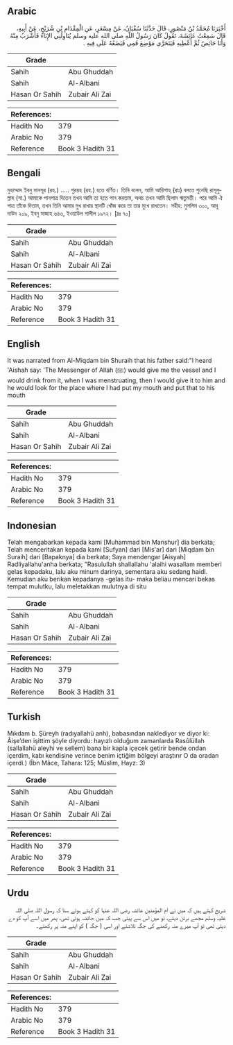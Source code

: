 ## Arabic


<div dir="rtl" lang="ar" style={{fontSize:'larger',backgroundColor:'#f8f9fa',padding:20}}>
أَخْبَرَنَا مُحَمَّدُ بْنُ مَنْصُورٍ، قَالَ حَدَّثَنَا سُفْيَانُ، عَنْ مِسْعَرٍ، عَنِ الْمِقْدَامِ بْنِ شُرَيْحٍ، عَنْ أَبِيهِ، قَالَ سَمِعْتُ عَائِشَةَ، تَقُولُ كَانَ رَسُولُ اللَّهِ صلى الله عليه وسلم يُنَاوِلُنِي الإِنَاءَ فَأَشْرَبُ مِنْهُ وَأَنَا حَائِضٌ ثُمَّ أُعْطِيهِ فَيَتَحَرَّى مَوْضِعَ فَمِي فَيَضَعُهُ عَلَى فِيهِ ‏.‏
</div>
<div style={{backgroundColor:'#f8f9fa',padding:20, marginBottom: 10}}><table> <thead> <tr> <th>Grade</th> <th></th> </tr> </thead> <tbody> <tr><td>Sahih</td><td>Abu Ghuddah</td></tr><tr><td>Sahih</td><td>Al-Albani</td></tr><tr><td>Hasan Or Sahih</td><td>Zubair Ali Zai</td></tr></tbody></table><table> <thead> <tr> <th>References:</th> <th></th> </tr> </thead> <tbody><tr><td>Hadith No</td><td>379</td></tr><tr><td>Arabic No</td><td>379</td></tr><tr><td>Reference</td><td>Book 3 Hadith 31</td></tr></tbody></table></div>

## Bengali


<div dir="ltr" lang="bn" style={{fontSize:'larger',backgroundColor:'#f8f9fa',padding:20}}>
মুহাম্মাদ ইবনু মানসূর (রহ.) ..... শুরয়হ (রহ.) হতে বর্ণিত। তিনি বলেন, আমি আয়িশাহ্ (রাঃ) বলতে শুনেছি রাসূলুল্লাহ (সা.) আমাকে পানপাত্র দিতেন তখন আমি তা হতে পান করতাম, অথচ তখন আমি ছিলাম ঋতুমতী। পরে আমি ঐ পাত্র তাঁকে দিতাম, তখন তিনি আমার মুখ রাখার স্থানটি খোঁজ করে তা তার মুখে রাখতেন। সহীহ: মুসলিম ৩০০, আবূ দাউদ ২০৯, ইবনু মাজাহ ৬৪৩, ইওয়াউল গালীল ১৯৭২। [দ্রঃ ৭০]
</div>
<div style={{backgroundColor:'#f8f9fa',padding:20, marginBottom: 10}}><table> <thead> <tr> <th>Grade</th> <th></th> </tr> </thead> <tbody> <tr><td>Sahih</td><td>Abu Ghuddah</td></tr><tr><td>Sahih</td><td>Al-Albani</td></tr><tr><td>Hasan Or Sahih</td><td>Zubair Ali Zai</td></tr></tbody></table><table> <thead> <tr> <th>References:</th> <th></th> </tr> </thead> <tbody><tr><td>Hadith No</td><td>379</td></tr><tr><td>Arabic No</td><td>379</td></tr><tr><td>Reference</td><td>Book 3 Hadith 31</td></tr></tbody></table></div>

## English


<div dir="ltr" lang="en" style={{fontSize:'larger',backgroundColor:'#f8f9fa',padding:20}}>
It was narrated from Al-Miqdam bin Shuraih that his father said:"I heard 'Aishah say: 'The Messenger of Allah (ﷺ) would give me the vessel and I would drink from it, when I was menstruating, then I would give it to him and he would look for the place where I had put my mouth and put that to his mouth
</div>
<div style={{backgroundColor:'#f8f9fa',padding:20, marginBottom: 10}}><table> <thead> <tr> <th>Grade</th> <th></th> </tr> </thead> <tbody> <tr><td>Sahih</td><td>Abu Ghuddah</td></tr><tr><td>Sahih</td><td>Al-Albani</td></tr><tr><td>Hasan Or Sahih</td><td>Zubair Ali Zai</td></tr></tbody></table><table> <thead> <tr> <th>References:</th> <th></th> </tr> </thead> <tbody><tr><td>Hadith No</td><td>379</td></tr><tr><td>Arabic No</td><td>379</td></tr><tr><td>Reference</td><td>Book 3 Hadith 31</td></tr></tbody></table></div>

## Indonesian


<div dir="ltr" lang="id" style={{fontSize:'larger',backgroundColor:'#f8f9fa',padding:20}}>
Telah mengabarkan kepada kami [Muhammad bin Manshur] dia berkata; Telah menceritakan kepada kami [Sufyan] dari [Mis'ar] dari [Miqdam bin Suraih] dari [Bapaknya] dia berkata; Saya mendengar [Aisyah] Radliyallahu'anha berkata; "Rasulullah shallallahu 'alaihi wasallam memberi gelas kepadaku, lalu aku minum darinya, sementara aku sedang haidl. Kemudian aku berikan kepadanya -gelas itu- maka beliau mencari bekas tempat mulutku, lalu meletakkan mulutnya di situ
</div>
<div style={{backgroundColor:'#f8f9fa',padding:20, marginBottom: 10}}><table> <thead> <tr> <th>Grade</th> <th></th> </tr> </thead> <tbody> <tr><td>Sahih</td><td>Abu Ghuddah</td></tr><tr><td>Sahih</td><td>Al-Albani</td></tr><tr><td>Hasan Or Sahih</td><td>Zubair Ali Zai</td></tr></tbody></table><table> <thead> <tr> <th>References:</th> <th></th> </tr> </thead> <tbody><tr><td>Hadith No</td><td>379</td></tr><tr><td>Arabic No</td><td>379</td></tr><tr><td>Reference</td><td>Book 3 Hadith 31</td></tr></tbody></table></div>

## Turkish


<div dir="ltr" lang="tr" style={{fontSize:'larger',backgroundColor:'#f8f9fa',padding:20}}>
Mıkdam b. Şüreyh (radıyallahü anh), babasından naklediyor ve diyor ki: Âişe’den işittim şöyle diyordu: hayızlı olduğum zamanlarda Rasûlüllah (sallallahü aleyhi ve sellem) bana bir kapla içecek getirir bende ondan içerdim, kabı kendisine verince benim içtiğim bölgeyi araştırır O da oradan içerdi.) (İbn Mâce, Tahara: 125; Müslim, Hayz: 3)
</div>
<div style={{backgroundColor:'#f8f9fa',padding:20, marginBottom: 10}}><table> <thead> <tr> <th>Grade</th> <th></th> </tr> </thead> <tbody> <tr><td>Sahih</td><td>Abu Ghuddah</td></tr><tr><td>Sahih</td><td>Al-Albani</td></tr><tr><td>Hasan Or Sahih</td><td>Zubair Ali Zai</td></tr></tbody></table><table> <thead> <tr> <th>References:</th> <th></th> </tr> </thead> <tbody><tr><td>Hadith No</td><td>379</td></tr><tr><td>Arabic No</td><td>379</td></tr><tr><td>Reference</td><td>Book 3 Hadith 31</td></tr></tbody></table></div>

## Urdu


<div dir="rtl" lang="ur" style={{fontSize:'larger',backgroundColor:'#f8f9fa',padding:20}}>
شریح کہتے ہیں کہ میں نے ام المؤمنین عائشہ رضی اللہ عنہا کو کہتے ہوئے سنا کہ رسول اللہ صلی اللہ علیہ وسلم مجھے برتن دیتے، تو میں اس سے پیتی جب کہ میں حائضہ ہوتی تھی، پھر میں اسے آپ کو دے دیتی تھی تو آپ میرے منہ رکھنے کی جگہ تلاشتے اور اسی ( جگہ ) کو اپنے منہ پر رکھتے۔
</div>
<div style={{backgroundColor:'#f8f9fa',padding:20, marginBottom: 10}}><table> <thead> <tr> <th>Grade</th> <th></th> </tr> </thead> <tbody> <tr><td>Sahih</td><td>Abu Ghuddah</td></tr><tr><td>Sahih</td><td>Al-Albani</td></tr><tr><td>Hasan Or Sahih</td><td>Zubair Ali Zai</td></tr></tbody></table><table> <thead> <tr> <th>References:</th> <th></th> </tr> </thead> <tbody><tr><td>Hadith No</td><td>379</td></tr><tr><td>Arabic No</td><td>379</td></tr><tr><td>Reference</td><td>Book 3 Hadith 31</td></tr></tbody></table></div>